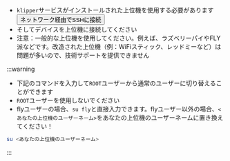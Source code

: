* `klipper`サービスがインストールされた上位機を使用する必要があります  <Button variant="contained" disableElevation component="a" rel="noopener" href="/docs/DebugDoc/BasicTutorial/">ネットワーク経由でSSHに接続</Button>
* そしてデバイスを上位機に接続してください
* 注意：一般的な上位機を使用してください。例えば、ラズベリーパイやFLY派などです。改造された上位機（例：WiFiスティック、レッドミーなど）は問題が多いので、技術サポートを提供できません


    
:::warning
* 下記のコマンドを入力して`ROOT`ユーザーから通常のユーザーに切り替えることができます
* `ROOT`ユーザーを使用しないでください
* flyユーザーの場合、`su fly`と直接入力できます。flyユーザー以外の場合、`<あなたの上位機のユーザーネーム>`をあなたの上位機のユーザーネームに置き換えてください！
```bash
su <あなたの上位機のユーザーネーム>
```
:::
